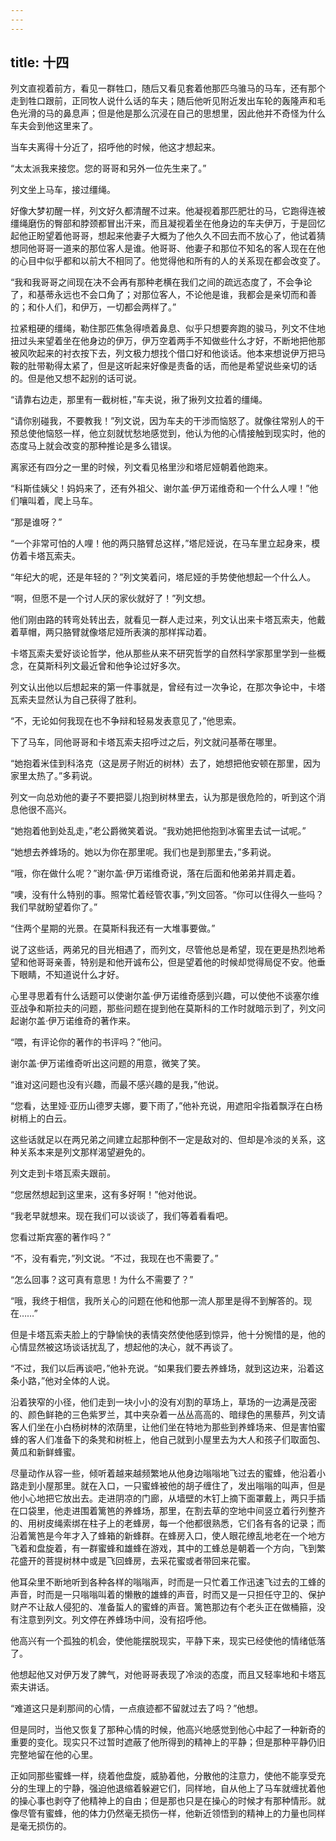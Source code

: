 ```yaml
---
---
---
```

title: 十四
---



列文直视着前方，看见一群牲口，随后又看见套着他那匹乌骓马的马车，还有那个走到牲口跟前，正同牧人说什么话的车夫；随后他听见附近发出车轮的轰隆声和毛色光滑的马的鼻息声；但是他是那么沉浸在自己的思想里，因此他并不奇怪为什么车夫会到他这里来了。

当车夫离得十分近了，招呼他的时候，他这才想起来。

“太太派我来接您。您的哥哥和另外一位先生来了。”

列文坐上马车，接过缰绳。

好像大梦初醒一样，列文好久都清醒不过来。他凝视着那匹肥壮的马，它跑得连被缰绳磨伤的臀部和脖颈都冒出汗来，而且凝视着坐在他身边的车夫伊万，于是回忆起他正盼望着他哥哥，想起来他妻子大概为了他久久不回去而不放心了，他试着猜想同他哥哥一道来的那位客人是谁。他哥哥、他妻子和那位不知名的客人现在在他的心目中似乎都和以前大不相同了。他觉得他和所有的人的关系现在都会改变了。

“我和我哥哥之间现在决不会再有那种老横在我们之间的疏远态度了，不会争论了，和基蒂永远也不会口角了；对那位客人，不论他是谁，我都会是亲切而和善的；和仆人们，和伊万，一切都会两样了。”

拉紧粗硬的缰绳，勒住那匹焦急得喷着鼻息、似乎只想要奔跑的骏马，列文不住地扭过头来望着坐在他身边的伊万，伊万空着两手不知做些什么才好，不断地把他那被风吹起来的衬衣按下去，列文极力想找个借口好和他谈话。他本来想说伊万把马鞍的肚带勒得太紧了，但是这听起来好像是责备的话，而他是希望说些亲切的话的。但是他又想不起别的话可说。

“请靠右边走，那里有一截树桩，”车夫说，揪了揪列文拉着的缰绳。

“请你别碰我，不要教我！”列文说，因为车夫的干涉而恼怒了。就像往常别人的干预总使他恼怒一样，他立刻就忧愁地感觉到，他认为他的心情接触到现实时，他的态度马上就会改变的那种推论是多么错误。

离家还有四分之一里的时候，列文看见格里沙和塔尼娅朝着他跑来。

“科斯佳姨父！妈妈来了，还有外祖父、谢尔盖·伊万诺维奇和一个什么人哩！”他们嚷叫着，爬上马车。

“那是谁呀？”

“一个非常可怕的人哩！他的两只胳臂总这样，”塔尼娅说，在马车里立起身来，模仿着卡塔瓦索夫。

“年纪大的呢，还是年轻的？”列文笑着问，塔尼娅的手势使他想起一个什么人。

“啊，但愿不是一个讨人厌的家伙就好了！”列文想。

他们刚由路的转弯处转出去，就看见一群人走过来，列文认出来卡塔瓦索夫，他戴着草帽，两只胳臂就像塔尼娅所表演的那样挥动着。

卡塔瓦索夫爱好谈论哲学，他从那些从来不研究哲学的自然科学家那里学到一些概念，在莫斯科列文最近曾和他争论过好多次。

列文认出他以后想起来的第一件事就是，曾经有过一次争论，在那次争论中，卡塔瓦索夫显然认为自己获得了胜利。

“不，无论如何我现在也不争辩和轻易发表意见了，”他思索。

下了马车，同他哥哥和卡塔瓦索夫招呼过之后，列文就问基蒂在哪里。

“她抱着米佳到科洛克（这是房子附近的树林）去了，她想把他安顿在那里，因为家里太热了。”多莉说。

列文一向总劝他的妻子不要把婴儿抱到树林里去，认为那是很危险的，听到这个消息他很不高兴。

“她抱着他到处乱走，”老公爵微笑着说。“我劝她把他抱到冰窖里去试一试呢。”

“她想去养蜂场的。她以为你在那里呢。我们也是到那里去，”多莉说。

“哦，你在做什么呢？”谢尔盖·伊万诺维奇说，落在后面和他弟弟并肩走着。

“噢，没有什么特别的事。照常忙着经管农事，”列文回答。“你可以住得久一些吗？我们早就盼望着你了。”

“住两个星期的光景。在莫斯科我还有一大堆事要做。”

说了这些话，两弟兄的目光相遇了，而列文，尽管他总是希望，现在更是热烈地希望和他哥哥亲善，特别是和他开诚布公，但是望着他的时候却觉得局促不安。他垂下眼睛，不知道说什么才好。

心里寻思着有什么话题可以使谢尔盖·伊万诺维奇感到兴趣，可以使他不谈塞尔维亚战争和斯拉夫的问题，那些问题在提到他在莫斯科的工作时就暗示到了，列文问起谢尔盖·伊万诺维奇的著作来。

“喂，有评论你的著作的书评吗？”他问。

谢尔盖·伊万诺维奇听出这问题的用意，微笑了笑。

“谁对这问题也没有兴趣，而最不感兴趣的是我，”他说。

“您看，达里娅·亚历山德罗夫娜，要下雨了，”他补充说，用遮阳伞指着飘浮在白杨树梢上的白云。

这些话就足以在两兄弟之间建立起那种倒不一定是敌对的、但却是冷淡的关系，这种关系本来是列文那样渴望避免的。

列文走到卡塔瓦索夫跟前。

“您居然想起到这里来，这有多好啊！”他对他说。

“我老早就想来。现在我们可以谈谈了，我们等着看看吧。

您看过斯宾塞的著作吗？”

“不，没有看完，”列文说。“不过，我现在也不需要了。”

“怎么回事？这可真有意思！为什么不需要了？”

“哦，我终于相信，我所关心的问题在他和他那一流人那里是得不到解答的。现在……”

但是卡塔瓦索夫脸上的宁静愉快的表情突然使他感到惊异，他十分惋惜的是，他的心情显然被这场谈话扰乱了，想起他的决心，就不再谈了。

“不过，我们以后再谈吧，”他补充说。“如果我们要去养蜂场，就到这边来，沿着这条小路，”他对全体的人说。

沿着狭窄的小径，他们走到一块小小的没有刈割的草场上，草场的一边满是茂密的、颜色鲜艳的三色紫罗兰，其中夹杂着一丛丛高高的、暗绿色的黑藜芦，列文请客人们坐在小白杨树林的浓荫里，让他们坐在特地为那些到养蜂场来、但是害怕蜜蜂的客人们准备下的条凳和树桩上，他自己就到小屋里去为大人和孩子们取面包、黄瓜和新鲜蜂蜜。

尽量动作从容一些，倾听着越来越频繁地从他身边嗡嗡地飞过去的蜜蜂，他沿着小路走到小屋那里。就在入口，一只蜜蜂被他的胡子缠住了，发出嗡嗡的叫声，但是他小心地把它放出去。走进阴凉的门廊，从墙壁的木钉上摘下面罩戴上，两只手插在口袋里，他走进围着篱笆的养蜂场，那里，在割去草的空地中间竖立着行列整齐的、用树皮绳索绑在柱子上的老蜂房，每一个他都很熟悉，它们各有各的记录；而沿着篱笆是今年才入了蜂箱的新蜂群。在蜂房入口，使人眼花缭乱地老在一个地方飞着和盘旋着，有一群蜜蜂和雄蜂在游戏，其中的工蜂总是朝着一个方向，飞到繁花盛开的菩提树林中或是飞回蜂房，去采花蜜或者带回来花蜜。

他耳朵里不断地听到各种各样的嗡嗡声，时而是一只忙着工作迅速飞过去的工蜂的声音，时而是一只嗡嗡叫着的懒散的雄蜂的声音，时而又是一只担任守卫的、保护财产不让敌人侵犯的、准备蜇人的蜜蜂的声音。篱笆那边有个老头正在做桶箍，没有注意到列文。列文停在养蜂场中间，没有招呼他。

他高兴有一个孤独的机会，使他能摆脱现实，平静下来，现实已经使他的情绪低落了。

他想起他又对伊万发了脾气，对他哥哥表现了冷淡的态度，而且又轻率地和卡塔瓦索夫讲话。

“难道这只是刹那间的心情，一点痕迹都不留就过去了吗？”他想。

但是同时，当他又恢复了那种心情的时候，他高兴地感觉到他心中起了一种新奇的重要的变化。现实只不过暂时遮蔽了他所得到的精神上的平静；但是那种平静仍旧完整地留在他的心里。

正如同那些蜜蜂一样，绕着他盘旋，威胁着他，分散他的注意力，使他不能享受充分的生理上的宁静，强迫他退缩着躲避它们，同样地，自从他上了马车就缠扰着他的操心事也剥夺了他精神上的自由；但是那也只是在操心的时候才有那种情形。就像尽管有蜜蜂，他的体力仍然毫无损伤一样，他新近领悟到的精神上的力量也同样是毫无损伤的。